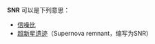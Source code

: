 '''SNR''' 可以是下列意思：
*[[信噪比|信噪比]]
*[[超新星遗迹|超新星遗迹]]（Supernova remnant，缩写为SNR）
{{disambig|Cat=三字拉丁字母缩写消歧义}}